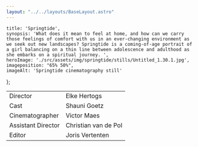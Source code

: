 ```yaml
---
layout: "../../layouts/BaseLayout.astro"
---
```

    title: 'Springtide',
    synopsis: 'What does it mean to feel at home, and how can we carry those feelings of comfort with us in an ever-changing environment as we seek out new landscapes? Springtide is a coming-of-age portrait of a girl balancing on a thin line between adolescence and adulthood as she embarks on a spiritual journey. ',
    heroImage: './src/assets/img/springtide/stills/Untitled_1.30.1.jpg',
    imageposition: "65% 50%",
    imageAlt: 'Springtide cinematography still'
};

<ProjectHero title={meta.title} synopsis={meta.synopsis} heroImage={meta.heroImage} alt={meta.imageAlt} imageposition={meta.imageposition} />

<section class="hero">
    <div class="hero-content" data-te-lightbox-init>  
        <ContentPicture image="./src/assets/img/springtide/stills/20190317_Springtide_1.26.2.jpg" alt={meta.imageAlt} />
    </div>
</section>

<section class="hero" data-aos="fade-up" data-aos-duration="600" >
    <div class="hero-content ">           
        <table class="table-auto border-separate border-spacing-x-3 text-base-200">
            <tbody>
                <tr>
                    <td class="text-right font-bold">Director</td>
                    <td class="text-left font-light">Elke Hertogs</td>
                </tr>
                <tr>
                    <td class="text-right font-bold">Cast</td>
                    <td class="text-left font-light">Shauni Goetz</td>
                </tr>
                <tr>
                    <td class="text-right font-bold">Cinematographer</td>
                    <td class="text-left font-light">Victor Maes</td>
                </tr>
                <tr>
                    <td class="text-right font-bold">Assistant Director</td>
                    <td class="text-left font-light">Christian van de Pol</td>
                </tr>
                <tr>
                    <td class="text-right font-bold ">Editor</td>
                    <td class="text-left font-light">Joris Vertenten</td>
                </tr>
            </tbody>
        </table>
    </div>  
</section>

<section class="hero">
    <div class="hero-content grid grid-cols-1 md:grid-cols-2 gap-3" data-te-lightbox-init>    
        <ContentPicture image="./src/assets/img/springtide/stills/20190317_Springtide_1.27.1.jpg" alt={meta.imageAlt} />
        <ContentPicture image="./src/assets/img/springtide/stills/20190317_Springtide_1.69.1.jpg" alt={meta.imageAlt} />
        <ContentPicture image="./src/assets/img/springtide/stills/20190317_Springtide_1.70.1.jpg" alt={meta.imageAlt} />
        <ContentPicture image="./src/assets/img/springtide/stills/20190317_Springtide_1.59.1.jpg" alt={meta.imageAlt} />
        <ContentPicture image="./src/assets/img/springtide/stills/20190317_Springtide_1.75.1.jpg" alt={meta.imageAlt} />
        <ContentPicture image="./src/assets/img/springtide/stills/20190317_Springtide_1.55.3.jpg" alt={meta.imageAlt} />
        <ContentPicture image="./src/assets/img/springtide/stills/20190317_Springtide_1.34.1.jpg" alt={meta.imageAlt} />
        <ContentPicture image="./src/assets/img/springtide/stills/20190317_Springtide_1.63.1.jpg" alt={meta.imageAlt} />
        <ContentPicture image="./src/assets/img/springtide/stills/20190317_Springtide_1.67.1.jpg" alt={meta.imageAlt} />
        <ContentPicture image="./src/assets/img/springtide/stills/20190317_Springtide_1.64.1.jpg" alt={meta.imageAlt} />
        <ContentPicture image="./src/assets/img/springtide/stills/Untitled_1.30.1.jpg" alt={meta.imageAlt} />
    </div>
</section>

